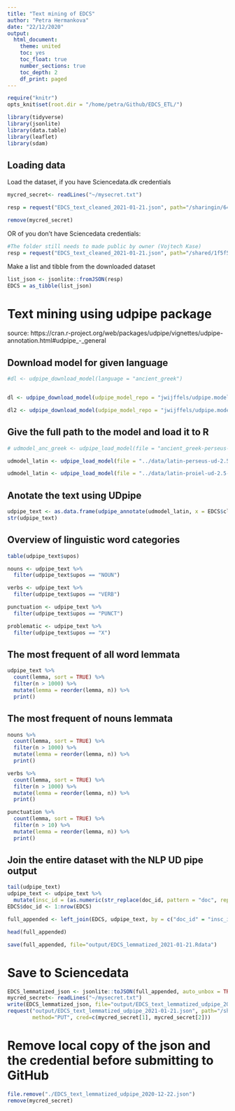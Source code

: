 ```yaml
---
title: "Text mining of EDCS"
author: "Petra Hermankova"
date: "22/12/2020"
output:
  html_document:
    theme: united
    toc: yes
    toc_float: true
    number_sections: true
    toc_depth: 2
    df_print: paged
---
```


```r
require("knitr")
opts_knit$set(root.dir = "/home/petra/Github/EDCS_ETL/")

library(tidyverse)
library(jsonlite)
library(data.table)
library(leaflet)
library(sdam)
```

## Loading data
Load the dataset, if you have Sciencedata.dk credentials

```r
mycred_secret<- readLines("~/mysecret.txt")
```

```r
resp = request("EDCS_text_cleaned_2021-01-21.json", path="/sharingin/648597@au.dk/SDAM_root/SDAM_data/EDCS/public", method="GET", cred=mycred_secret)
```

```r
remove(mycred_secret)
```

OR of you don't have Sciencedata credentials:
```r
#The folder still needs to made public by owner (Vojtech Kase)
resp = request("EDCS_text_cleaned_2021-01-21.json", path="/shared/1f5f56d09903fe259c0906add8b3a55e", method="GET")
```

Make a list and tibble from the downloaded dataset
```r
list_json <- jsonlite::fromJSON(resp)
EDCS = as_tibble(list_json)
```

# Text mining using udpipe package
source: https://cran.r-project.org/web/packages/udpipe/vignettes/udpipe-annotation.html#udpipe_-_general

## Download model for given language
```r
#dl <- udpipe_download_model(language = "ancient_greek")


dl <- udpipe_download_model(udpipe_model_repo = "jwijffels/udpipe.models.ud.2.5" , language = "latin-proiel", model_dir = "../data/") # latin-proiel model

dl2 <- udpipe_download_model(udpipe_model_repo = "jwijffels/udpipe.models.ud.2.5", language = "latin-perseus", model_dir = "../data/") # latin-perseus model

```

## Give the full path to the model and load it to R
```r
# udmodel_anc_greek <- udpipe_load_model(file = "ancient_greek-perseus-ud-2.4-190531.udpipe")

udmodel_latin <- udpipe_load_model(file = "../data/latin-perseus-ud-2.5-191206.udpipe")

udmodel_latin <- udpipe_load_model(file = "../data/latin-proiel-ud-2.5-191206.udpipe")

```

## Anotate the text using UDpipe
```r
udpipe_text <- as.data.frame(udpipe_annotate(udmodel_latin, x = EDCS$clean_text_interpretive_word))
str(udpipe_text)
```

## Overview of linguistic word categories
```r
table(udpipe_text$upos)
```

```r
nouns <- udpipe_text %>%
  filter(udpipe_text$upos == "NOUN")
```

```r
verbs <- udpipe_text %>%
  filter(udpipe_text$upos == "VERB")
```

```r
punctuation <- udpipe_text %>%
  filter(udpipe_text$upos == "PUNCT")
```

```r
problematic <- udpipe_text %>%
  filter(udpipe_text$upos == "X")
```

## The most frequent of all word lemmata
```r
udpipe_text %>%
  count(lemma, sort = TRUE) %>%
  filter(n > 1000) %>%
  mutate(lemma = reorder(lemma, n)) %>%
  print()
```

## The most frequent of nouns lemmata
```r
nouns %>%
  count(lemma, sort = TRUE) %>%
  filter(n > 1000) %>%
  mutate(lemma = reorder(lemma, n)) %>%
  print()
```

```r
verbs %>%
  count(lemma, sort = TRUE) %>%
  filter(n > 1000) %>%
  mutate(lemma = reorder(lemma, n)) %>%
  print()
```

```r
punctuation %>%
  count(lemma, sort = TRUE) %>%
  filter(n > 10) %>%
  mutate(lemma = reorder(lemma, n)) %>%
  print()
```


## Join the entire dataset with the NLP UD pipe output
```r



tail(udpipe_text)
udpipe_text <- udpipe_text %>%
  mutate(insc_id = (as.numeric(str_replace(doc_id, pattern = "doc", replacement = ""))))
EDCS$doc_id <- 1:nrow(EDCS)

full_appended <- left_join(EDCS, udpipe_text, by = c("doc_id" = "insc_id"))
```
```r
head(full_appended)
```


```r
save(full_appended, file="output/EDCS_lemmatized_2021-01-21.Rdata")
```

# Save to Sciencedata
```r
EDCS_lemmatized_json <- jsonlite::toJSON(full_appended, auto_unbox = TRUE)
mycred_secret<- readLines("~/mysecret.txt")
write(EDCS_lemmatized_json, file="output/EDCS_text_lemmatized_udpipe_2021-01-21.json")
request("output/EDCS_text_lemmatized_udpipe_2021-01-21.json", path="/sharingout/648597@au.dk/SDAM_root/SDAM_data/EDCS/",
        method="PUT", cred=c(mycred_secret[1], mycred_secret[2]))
```



# Remove local copy of the json and the credential before submitting to GitHub
```r
file.remove("./EDCS_text_lemmatized_udpipe_2020-12-22.json")
remove(mycred_secret)
```
